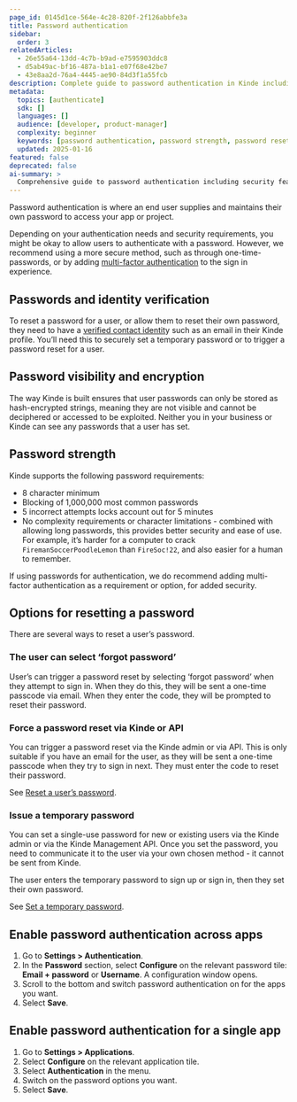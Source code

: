 ```yaml
---
page_id: 0145d1ce-564e-4c28-820f-2f126abbfe3a
title: Password authentication
sidebar:
  order: 3
relatedArticles:
  - 26e55a64-13dd-4c7b-b9ad-e7595903ddc8
  - d5ab49ac-bf16-487a-b1a1-e07f68e42be7
  - 43e8aa2d-76a4-4445-ae90-84d3f1a55fcb
description: Complete guide to password authentication in Kinde including security features, password strength requirements, and reset options.
metadata:
  topics: [authenticate]
  sdk: []
  languages: []
  audience: [developer, product-manager]
  complexity: beginner
  keywords: [password authentication, password strength, password reset, security, hash encryption, MFA]
  updated: 2025-01-16
featured: false
deprecated: false
ai-summary: >
  Comprehensive guide to password authentication including security features, strength requirements, reset methods, and MFA recommendations.
---
```


Password authentication is where an end user supplies and maintains their own password to access your app or project.

Depending on your authentication needs and security requirements, you might be okay to allow users to authenticate with a password. However, we recommend using a more secure method, such as through one-time-passwords, or by adding [multi-factor authentication](/authenticate/multi-factor-auth/about-multi-factor-authentication/) to the sign in experience.

## Passwords and identity verification

To reset a password for a user, or allow them to reset their own password, they need to have a [verified contact identit](/authenticate/about-auth/identity-and-verification/)y such as an email in their Kinde profile. You’ll need this to securely set a temporary password or to trigger a password reset for a user.

## Password visibility and encryption

The way Kinde is built ensures that user passwords can only be stored as hash-encrypted strings, meaning they are not visible and cannot be deciphered or accessed to be exploited. Neither you in your business or Kinde can see any passwords that a user has set.

## Password strength

Kinde supports the following password requirements:

- 8 character minimum
- Blocking of 1,000,000 most common passwords
- 5 incorrect attempts locks account out for 5 minutes
- No complexity requirements or character limitations - combined with allowing long passwords, this provides better security and ease of use. For example, it’s harder for a computer to crack `FiremanSoccerPoodleLemon` than `FireSoc!22`, and also easier for a human to remember.

If using passwords for authentication, we do recommend adding multi-factor authentication as a requirement or option, for added security.

## Options for resetting a password

There are several ways to reset a user’s password.

### The user can select ‘forgot password’

User’s can trigger a password reset by selecting ‘forgot password’ when they attempt to sign in. When they do this, they will be sent a one-time passcode via email. When they enter the code, they will be prompted to reset their password.

### Force a password reset via Kinde or API

You can trigger a password reset via the Kinde admin or via API. This is only suitable if you have an email for the user, as they will be sent a one-time passcode when they try to sign in next. They must enter the code to reset their password.

See [Reset a user’s password](/manage-users/access-control/reset-user-password/).

### Issue a temporary password

You can set a single-use password for new or existing users via the Kinde admin or via the Kinde Management API. Once you set the password, you need to communicate it to the user via your own chosen method - it cannot be sent from Kinde.

The user enters the temporary password to sign up or sign in, then they set their own password.

See [Set a temporary password](/manage-users/access-control/set-temporary-password/).

## Enable password authentication across apps

1. Go to **Settings > Authentication**.
2. In the **Password** section, select **Configure** on the relevant password tile: **Email + password** or **Username**. A configuration window opens.
3. Scroll to the bottom and switch password authentication on for the apps you want.
4. Select **Save**.

## Enable password authentication for a single app

1. Go to **Settings > Applications**.
2. Select **Configure** on the relevant application tile.
3. Select **Authentication** in the menu.
4. Switch on the password options you want.
5. Select **Save**.

